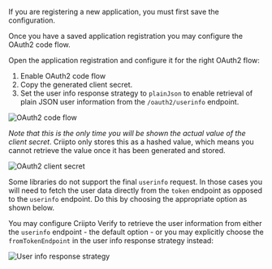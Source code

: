 If you are registering a new application, you must first save the configuration.

Once you have a saved application registration you may configure the OAuth2 code flow. 

Open the application registration and configure it for the right OAuth2 flow:

1. Enable OAuth2 code flow
2. Copy the generated client secret. 
3. Set the user info response strategy to `plainJson` to enable retrieval of plain JSON user information from the `/oauth2/userinfo` endpoint.

![OAuth2 code flow](./images/oauth2-code-flow.png)

_Note that this is the only time you will be shown the actual value of the client secret_. Criipto only stores this as a hashed value, which means you cannot retrieve the value once it has been generated and stored.

![OAuth2 client secret](./images/oauth2-client-secret.png)

<Highlight icon="file-lines">

Some libraries do not support the final `userinfo` request. In those cases you will need to fetch the user data directly from the `token` endpoint as opposed to the `userinfo` endpoint. Do this by choosing the appropriate option as shown below.

</Highlight>

You may configure Criipto Verify  to retrieve the user information from  either the `userinfo` endpoint - the default option - or you may explicitly choose the `fromTokenEndpoint` in the user info response strategy instead:

![User info response strategy](/snippets/images/userinfo-responsestrategy-fromtokenendpoint.png)



